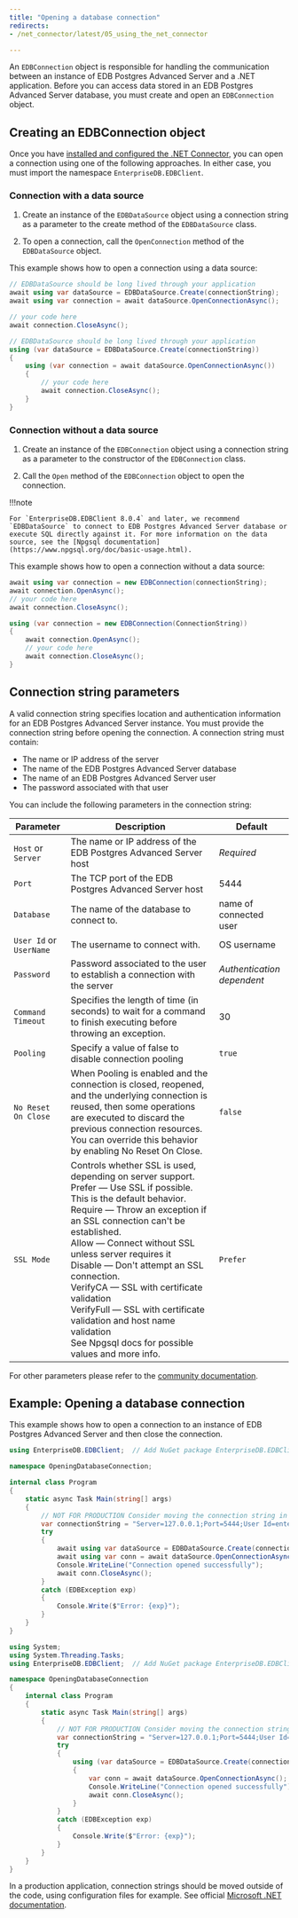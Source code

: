```yaml
---
title: "Opening a database connection"
redirects:
- /net_connector/latest/05_using_the_net_connector

---
```


<div id="opening_a_database_connection" class="registered_link"></div>

An `EDBConnection` object is responsible for handling the communication between an instance of EDB Postgres Advanced Server and a .NET application. Before you can access data stored in an EDB Postgres Advanced Server database, you must create and open an `EDBConnection` object.

## Creating an EDBConnection object

Once you have [installed and configured the .NET Connector](04_installing_and_configuring_the_net_connector), you can open a connection using one of the following approaches. In either case, you must import the namespace `EnterpriseDB.EDBClient`.

### Connection with a data source

1. Create an instance of the `EDBDataSource` object using a connection string as a parameter to the create method of the `EDBDataSource` class.

1. To open a connection, call the `OpenConnection` method of the `EDBDataSource` object.

This example shows how to open a connection using a data source:

<TabContainer syncKey="sample">
<Tab title=".NET">

```csharp
// EDBDataSource should be long lived through your application
await using var dataSource = EDBDataSource.Create(connectionString);
await using var connection = await dataSource.OpenConnectionAsync();

// your code here
await connection.CloseAsync();
```

</Tab>
<Tab title=".NET Framework">

```csharp
// EDBDataSource should be long lived through your application
using (var dataSource = EDBDataSource.Create(connectionString))
{
	using (var connection = await dataSource.OpenConnectionAsync())
	{
		// your code here
		await connection.CloseAsync();
	}
}
```

</Tab>
</TabContainer>

### Connection without a data source

1. Create an instance of the `EDBConnection` object using a connection string as a parameter to the constructor of the `EDBConnection` class.

1. Call the `Open` method of the `EDBConnection` object to open the connection.


!!!note

    For `EnterpriseDB.EDBClient 8.0.4` and later, we recommend `EDBDataSource` to connect to EDB Postgres Advanced Server database or execute SQL directly against it. For more information on the data source, see the [Npgsql documentation](https://www.npgsql.org/doc/basic-usage.html).


This example shows how to open a connection without a data source:

<TabContainer syncKey="sample">
<Tab title=".NET">

```csharp
await using var connection = new EDBConnection(connectionString);
await connection.OpenAsync();
// your code here
await connection.CloseAsync();
```

</Tab>
<Tab title=".NET Framework">

```csharp
using (var connection = new EDBConnection(ConnectionString))
{
	await connection.OpenAsync();
	// your code here
	await connection.CloseAsync();
}
```

</Tab>
</TabContainer> 

<div id="connection_string_parameters" class="registered_link"></div>

## Connection string parameters

A valid connection string specifies location and authentication information for an EDB Postgres Advanced Server instance. You must provide the connection string before opening the connection. A connection string must contain:

-   The name or IP address of the server
-   The name of the EDB Postgres Advanced Server database
-   The name of an EDB Postgres Advanced Server user
-   The password associated with that user

You can include the following parameters in the connection string:

| Parameter               | Description                                                                                                                                                                                                                                                                                                                                                                                                                                                                                          | Default                    |
|-------------------------|------------------------------------------------------------------------------------------------------------------------------------------------------------------------------------------------------------------------------------------------------------------------------------------------------------------------------------------------------------------------------------------------------------------------------------------------------------------------------------------------------|----------------------------|
| `Host` or `Server`      | The name or IP address of the EDB Postgres Advanced Server host                                                                                                                                                                                                                                                                                                                                                                                                                                      | *Required*                 |
| `Port`                  | The TCP port of the EDB Postgres Advanced Server host                                                                                                                                                                                                                                                                                                                                                                                                                                                | 5444                       |
| `Database`              | The name of the database to connect to.                                                                                                                                                                                                                                                                                                                                                                                                                                                              | name of connected user     |
| `User Id` or `UserName` | The username to connect with.                                                                                                                                                                                                                                                                                                                                                                                                                                                                        | OS username                |
| `Password`              | Password associated to the user to establish a connection with the server                                                                                                                                                                                                                                                                                                                                                                                                                            | *Authentication dependent* |
| `Command Timeout`       | Specifies the length of time (in seconds) to wait for a command to finish executing before throwing an exception.                                                                                                                                                                                                                                                                                                                                                                                    | 30                         |
| `Pooling`               | Specify a value of false to disable connection pooling                                                                                                                                                                                                                                                                                                                                                                                                                                               | `true`                     |
| `No Reset On Close`     | When Pooling is enabled and the connection is closed, reopened, and the underlying connection is reused, then some operations are executed to discard the previous connection resources. You can override this behavior by enabling No Reset On Close.                                                                                                                                                                                                                                               | `false`                    |
| `SSL Mode`              | Controls whether SSL is used, depending on server support. <br/>Prefer — Use SSL if possible. This is the default behavior.<br/>Require — Throw an exception if an SSL connection can't be established.<br/>Allow — Connect without SSL unless server requires it<br/>Disable — Don't attempt an SSL connection. <br/>VerifyCA — SSL with certificate validation <br/>VerifyFull — SSL with certificate validation and host name validation<br/>See Npgsql docs for possible values and more info.   | `Prefer`                   |

For other parameters please refer to the [community documentation](https://www.npgsql.org/doc/connection-string-parameters.html).

## Example: Opening a database connection

This example shows how to open a connection to an instance of EDB Postgres Advanced Server and then close the connection.

<TabContainer syncKey="sample">
<Tab title=".NET">

```csharp
using EnterpriseDB.EDBClient;  // Add NuGet package EnterpriseDB.EDBClient

namespace OpeningDatabaseConnection;

internal class Program
{
    static async Task Main(string[] args)
    {
        // NOT FOR PRODUCTION Consider moving the connection string in a configuration file
        var connectionString = "Server=127.0.0.1;Port=5444;User Id=enterprisedb;Password=enterprisedb;Database=edb";
        try
        {
            await using var dataSource = EDBDataSource.Create(connectionString);
            await using var conn = await dataSource.OpenConnectionAsync();
            Console.WriteLine("Connection opened successfully");
            await conn.CloseAsync();
        }
        catch (EDBException exp)
        {
            Console.Write($"Error: {exp}");
        }
    }
}
```

</Tab>
<Tab title=".NET Framework">

```csharp
using System;
using System.Threading.Tasks;
using EnterpriseDB.EDBClient;  // Add NuGet package EnterpriseDB.EDBClient

namespace OpeningDatabaseConnection
{
    internal class Program
    {
        static async Task Main(string[] args)
        {
            // NOT FOR PRODUCTION Consider moving the connection string in a configuration file
            var connectionString = "Server=127.0.0.1;Port=5444;User Id=enterprisedb;Password=enterprisedb;Database=edb";
            try
            {
                using (var dataSource = EDBDataSource.Create(connectionString))
                {
                    var conn = await dataSource.OpenConnectionAsync();
                    Console.WriteLine("Connection opened successfully");
                    await conn.CloseAsync();
                }
            }
            catch (EDBException exp)
            {
                Console.Write($"Error: {exp}");
            }
        }
    }
}
```
</Tab>
</TabContainer> 

In a production application, connection strings should be moved outside of the code, using configuration files for example. See official [Microsoft .NET documentation](https://learn.microsoft.com/en-us/dotnet/core/extensions/configuration). 

